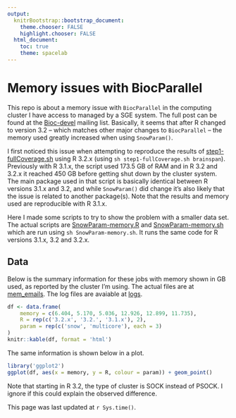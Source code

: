 ```yaml
---
output:
  knitrBootstrap::bootstrap_document:
    theme.chooser: FALSE
    highlight.chooser: FALSE
  html_document:
    toc: true
    theme: spacelab
---
```


Memory issues with BiocParallel
=====

This repo is about a memory issue with `BiocParallel` in the computing cluster I have access to managed by a SGE system. The full post can be found at the [Bioc-devel](https://stat.ethz.ch/pipermail/bioc-devel/2015-July/007788.html) mailing list. Basically, it seems that after R changed to version 3.2 -- which matches other major changes to `BiocParallel` -- the memory used greatly increased when using `SnowParam()`. 

I first noticed this issue when attempting to reproduce the results of [step1-fullCoverage.sh](https://github.com/leekgroup/derSoftware/blob/gh-pages/step1-fullCoverage.sh) using R 3.2.x (using `sh step1-fullCoverage.sh brainspan`). Previously with R 3.1.x, the script used 173.5 GB of RAM and in R 3.2 and 3.2.x it reached 450 GB before getting shut down by the cluster system. The main package used in that script is basically identical between R versions 3.1.x and 3.2, and while `SnowParam()` did change it's also likely that the issue is related to another package(s). Note that the results and memory used are reproducible with R 3.1.x.

Here I made some scripts to try to show the problem with a smaller data set. The actual scripts are [SnowParam-memory.R](https://github.com/lcolladotor/SnowParam-memory/tree/gh-pages/SnowParam-memory.R) and [SnowParam-memory.sh](https://github.com/lcolladotor/SnowParam-memory/tree/gh-pages/SnowParam-memory.sh) which are run using `sh SnowParam-memory.sh`. It runs the same code for R versions 3.1.x, 3.2 and 3.2.x. 


## Data

Below is the summary information for these jobs with memory shown in GB used, as reported by the cluster I'm using. The actual files are at [mem_emails](https://github.com/lcolladotor/SnowParam-memory/tree/gh-pages/mem_emails). The log files are avaiable at [logs](https://github.com/lcolladotor/SnowParam-memory/tree/gh-pages/logs).

```r
df <- data.frame(
    memory = c(6.404, 5.170, 5.036, 12.926, 12.899, 11.735),
    R = rep(c('3.2.x', '3.2.', '3.1.x'), 2),
    param = rep(c('snow', 'multicore'), each = 3)
)
knitr::kable(df, format = 'html')
```

The same information is shown below in a plot.

```r
library('ggplot2')
ggplot(df, aes(x = memory, y = R, colour = param)) + geom_point()
```

Note that starting in R 3.2, the type of cluster is SOCK instead of PSOCK. I ignore if this could explain the observed difference.

This page was last updated at `r Sys.time()`.

